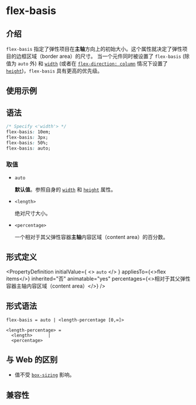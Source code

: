 # flex-basis

## 介绍

`flex-basis` 指定了弹性项目在**主轴**方向上的初始大小。这个属性就决定了弹性项目的边框区域（border area）的尺寸。
当一个元件同时被设置了 `flex-basis` (除值为 `auto` 外) 和 [`width`](./width.mdx) (或者在 [`flex-direction: column`](./flex-direction.mdx) 情况下设置了 [`height`](./height.mdx))，`flex-basis` 具有更高的优先级。

## 使用示例


<Go
  example="css-api"
  defaultFile="src/flex-basis/App.tsx"
  img="/assets/doc/css/flex-basis.jpg"
  entry="src/flex-basis"
  defaultEntryFile="dist/flex-basis.lynx.bundle"
/>

## 语法

```css
/* Specify <'width'> */
flex-basis: 10em;
flex-basis: 3px;
flex-basis: 50%;
flex-basis: auto;
```

### 取值

- `auto`

  **默认值**。参照自身的 [`width`](./width.mdx) 和 [`height`](./height.mdx) 属性。

- `<length>`

  绝对尺寸大小。

- `<percentage>`

  一个相对于其父弹性容器**主轴**内容区域（content area）的百分数。

## 形式定义


<PropertyDefinition
  initialValue={
    <>
      <code>auto</code>
    </>
  }
  appliesTo={<>flex items</>}
  inherited="否"
  animatable="yes"
  percentages={<>相对于其父弹性容器主轴内容区域（content area）</>}
/>

## 形式语法

```
flex-basis = auto | <length-percentage [0,∞]>

<length-percentage> =
  <length>      |
  <percentage>
```

## 与 Web 的区别

- 值不受 [`box-sizing`](./box-sizing.mdx) 影响。

## 兼容性


<LegacyCompatTable metadata="css/properties/flex-basis" />
